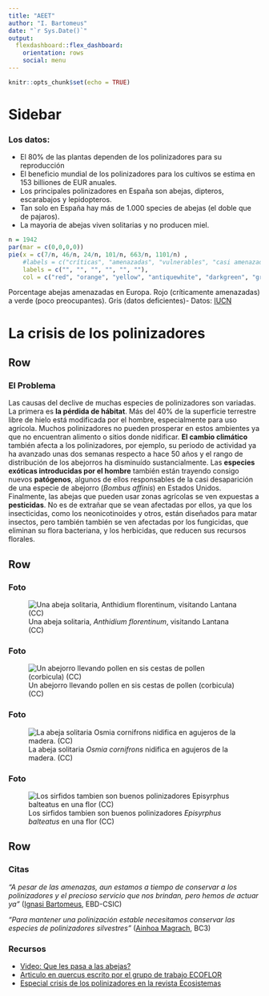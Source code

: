 ```yaml
---
title: "AEET"
author: "I. Bartomeus"
date: "`r Sys.Date()`"
output: 
  flexdashboard::flex_dashboard:
    orientation: rows
    social: menu
---
```


```r
knitr::opts_chunk$set(echo = TRUE)
```

Sidebar {.sidebar}
=======================================================================

### Los datos: 

- El 80% de las plantas dependen de los polinizadores para su reproducción
- El beneficio mundial de los polinizadores para los cultivos se estima en 153 billiones de EUR anuales. 
- Los principales polinizadores en España son abejas, dipteros, escarabajos y lepidopteros.
- Tan solo en España hay más de 1.000 species de abejas (el doble que de pajaros).  
- La mayoria de abejas viven solitarias y no producen miel.

```r
n = 1942
par(mar = c(0,0,0,0))
pie(x = c(7/n, 46/n, 24/n, 101/n, 663/n, 1101/n) , 
    #labels = c("críticas", "amenazadas", "vulnerables", "casi amenazadas", "poco preocupantes", "datos deficientes"),
    labels = c("", "", "", "", "", ""),
    col = c("red", "orange", "yellow", "antiquewhite", "darkgreen", "grey"))
```
Porcentage abejas amenazadas en Europa. Rojo (críticamente amenazadas) a verde (poco preocupantes). Gris (datos deficientes)- Datos: [IUCN](https://www.iucn.org/content/european-red-list-bees)

La crisis de los polinizadores
=======================================================================

Row
-----------------------------------------------------------------------

### El Problema

Las causas del declive de muchas especies de polinizadores son variadas. La primera es __la pérdida de hábitat__. Más del 40% de la superficie terrestre libre de hielo está modificada por el hombre, especialmente para uso agrícola. Muchos polinizadores no pueden prosperar en estos ambientes ya que no encuentran alimento o sitios donde nidificar. __El cambio climático__ también afecta a los polinizadores, por ejemplo, su periodo de actividad ya ha avanzado unas dos semanas respecto a hace 50 años y el rango de distribución de los abejorros ha disminuído sustancialmente. Las __especies exóticas introducidas por el hombre__ también están trayendo consigo nuevos __patógenos__, algunos de ellos responsables de la casi desaparición de una especie de abejorro (_Bombus affinis_) en Estados Unidos. Finalmente, las abejas que pueden usar zonas agrícolas se ven expuestas a __pesticidas__. No es de extrañar que se vean afectadas por ellos, ya que los insecticidas, como los neonicotinoides y otros, están diseñados para matar insectos, pero también también se ven afectadas por los fungicidas, que eliminan su flora bacteriana, y los herbicidas, que reducen sus recursos florales.


Row
-----------------------------------------------------------------------

### Foto

![Una abeja solitaria, _Anthidium florentinum_, visitando Lantana (CC)](https://upload.wikimedia.org/wikipedia/commons/thumb/c/c4/Anthidium_February_2008-1.jpg/300px-Anthidium_February_2008-1.jpg)

### Foto

![Un abejorro llevando pollen en sis cestas de pollen (corbicula) (CC)](https://upload.wikimedia.org/wikipedia/commons/thumb/4/44/Bumblebee_05.JPG/320px-Bumblebee_05.JPG)

### Foto

![La abeja solitaria _Osmia cornifrons_ nidifica en agujeros de la madera. (CC)](https://upload.wikimedia.org/wikipedia/commons/5/57/Osmia_cornifrons.5.1.08.w.jpg)

### Foto

![Los sirfidos tambien son buenos polinizadores _Episyrphus balteatus_ en una flor (CC)](https://upload.wikimedia.org/wikipedia/commons/thumb/c/c6/Hoverfly_October_2007-21.jpg/297px-Hoverfly_October_2007-21.jpg)

Row
-----------------------------------------------------------------------

### Citas {data-width=700}

_"A pesar de las amenazas, aun estamos a tiempo de conservar a los polinizadores y el precioso servicio que nos brindan, pero hemos de actuar ya"_  ([Ignasi Bartomeus](www.bartomeuslab.com), EBD-CSIC)   

_"Para mantener una polinización estable necesitamos conservar las especies de polinizadores silvestres"_  ([Ainhoa Magrach](www.ainhoamagrach.com), BC3)  

### Recursos {data-width=340}

- [Video: Que les pasa a las abejas?](https://www.youtube.com/watch?v=n5udBqq3qYg)
- [Articulo en quercus escrito por el grupo de trabajo ECOFLOR](https://ibartomeus.files.wordpress.com/2015/08/ecoflor_2016-declive-de-las-abejas-quercus.pdf)
- [Especial crisis de los polinizadores en la revista Ecosistemas](www.revistaecosistemas.es)

